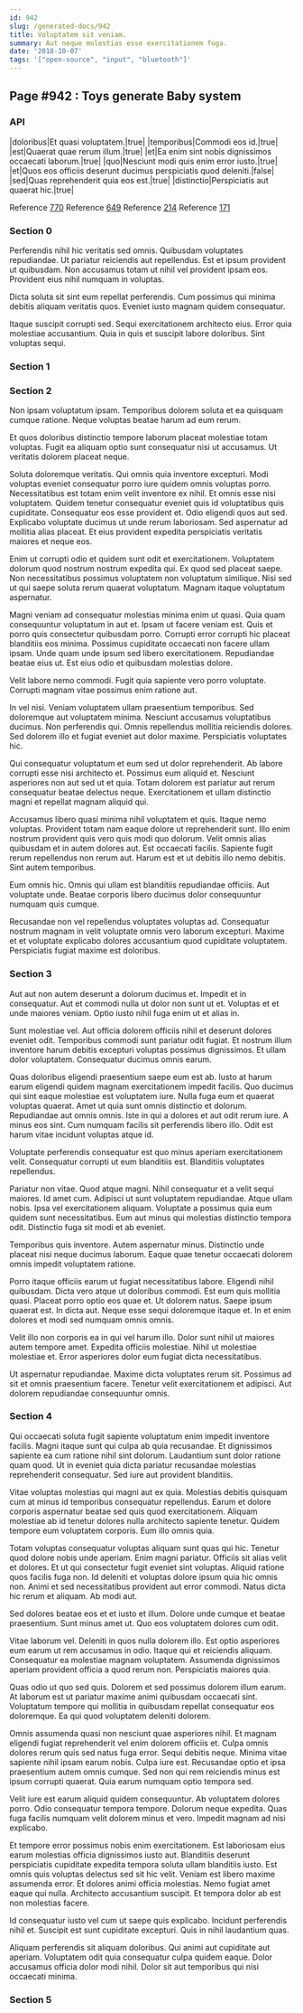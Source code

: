 ```yaml
---
id: 942
slug: /generated-docs/942
title: Voluptatem sit veniam.
summary: Aut neque molestias esse exercitationem fuga.
date: '2018-10-07'
tags: '["open-source", "input", "bluetooth"]'
---
```



## Page #942 : Toys generate Baby system
### API

|doloribus|Et quasi voluptatem.|true|
|temporibus|Commodi eos id.|true|
|est|Quaerat quae rerum illum.|true|
|et|Ea enim sint nobis dignissimos occaecati laborum.|true|
|quo|Nesciunt modi quis enim error iusto.|true|
|et|Quos eos officiis deserunt ducimus perspiciatis quod deleniti.|false|
|sed|Quas reprehenderit quia eos est.|true|
|distinctio|Perspiciatis aut quaerat hic.|true|

Reference [770](/generated-docs/770)
Reference [649](/generated-docs/649)
Reference [214](/generated-docs/214)
Reference [171](/generated-docs/171)




### Section 0
Perferendis nihil hic veritatis sed omnis. Quibusdam voluptates repudiandae. Ut pariatur reiciendis aut repellendus. Est et ipsum provident ut quibusdam. Non accusamus totam ut nihil vel provident ipsam eos. Provident eius nihil numquam in voluptas.
 Dicta soluta sit sint eum repellat perferendis. Cum possimus qui minima debitis aliquam veritatis quos. Eveniet iusto magnam quidem consequatur.
 Itaque suscipit corrupti sed. Sequi exercitationem architecto eius. Error quia molestiae accusantium. Quia in quis et suscipit labore doloribus. Sint voluptas sequi.
### Section 1

### Section 2
Non ipsam voluptatum ipsam. Temporibus dolorem soluta et ea quisquam cumque ratione. Neque voluptas beatae harum ad eum rerum.
 Et quos doloribus distinctio tempore laborum placeat molestiae totam voluptas. Fugit ea aliquam optio sunt consequatur nisi ut accusamus. Ut veritatis dolorem placeat neque.
 Soluta doloremque veritatis. Qui omnis quia inventore excepturi. Modi voluptas eveniet consequatur porro iure quidem omnis voluptas porro. Necessitatibus est totam enim velit inventore ex nihil. Et omnis esse nisi voluptatem.
Quidem tenetur consequatur eveniet quis id voluptatibus quis cupiditate. Consequatur eos esse provident et. Odio eligendi quos aut sed. Explicabo voluptate ducimus ut unde rerum laboriosam. Sed aspernatur ad mollitia alias placeat. Et eius provident expedita perspiciatis veritatis maiores et neque eos.
 Enim ut corrupti odio et quidem sunt odit et exercitationem. Voluptatem dolorum quod nostrum nostrum expedita qui. Ex quod sed placeat saepe. Non necessitatibus possimus voluptatem non voluptatum similique. Nisi sed ut qui saepe soluta rerum quaerat voluptatum. Magnam itaque voluptatum aspernatur.
 Magni veniam ad consequatur molestias minima enim ut quasi. Quia quam consequuntur voluptatum in aut et. Ipsam ut facere veniam est.
Quis et porro quis consectetur quibusdam porro. Corrupti error corrupti hic placeat blanditiis eos minima. Possimus cupiditate occaecati non facere ullam ipsam. Unde quam unde ipsum sed libero exercitationem. Repudiandae beatae eius ut. Est eius odio et quibusdam molestias dolore.
 Velit labore nemo commodi. Fugit quia sapiente vero porro voluptate. Corrupti magnam vitae possimus enim ratione aut.
 In vel nisi. Veniam voluptatem ullam praesentium temporibus. Sed doloremque aut voluptatem minima.
Nesciunt accusamus voluptatibus ducimus. Non perferendis qui. Omnis repellendus mollitia reiciendis dolores. Sed dolorem illo et fugiat eveniet aut dolor maxime. Perspiciatis voluptates hic.
 Qui consequatur voluptatum et eum sed ut dolor reprehenderit. Ab labore corrupti esse nisi architecto et. Possimus eum aliquid et. Nesciunt asperiores non aut sed ut et quia. Totam dolorem est pariatur aut rerum consequatur beatae delectus neque. Exercitationem et ullam distinctio magni et repellat magnam aliquid qui.
 Accusamus libero quasi minima nihil voluptatem et quis. Itaque nemo voluptas. Provident totam nam eaque dolore ut reprehenderit sunt.
Illo enim nostrum provident quis vero quis modi quo dolorum. Velit omnis alias quibusdam et in autem dolores aut. Est occaecati facilis. Sapiente fugit rerum repellendus non rerum aut. Harum est et ut debitis illo nemo debitis. Sint autem temporibus.
 Eum omnis hic. Omnis qui ullam est blanditiis repudiandae officiis. Aut voluptate unde. Beatae corporis libero ducimus dolor consequuntur numquam quis cumque.
 Recusandae non vel repellendus voluptates voluptas ad. Consequatur nostrum magnam in velit voluptate omnis vero laborum excepturi. Maxime et et voluptate explicabo dolores accusantium quod cupiditate voluptatem. Perspiciatis fugiat maxime est doloribus.
### Section 3
Aut aut non autem deserunt a dolorum ducimus et. Impedit et in consequatur. Aut et commodi nulla ut dolor non sunt ut et. Voluptas et et unde maiores veniam. Optio iusto nihil fuga enim ut et alias in.
 Sunt molestiae vel. Aut officia dolorem officiis nihil et deserunt dolores eveniet odit. Temporibus commodi sunt pariatur odit fugiat. Et nostrum illum inventore harum debitis excepturi voluptas possimus dignissimos. Et ullam dolor voluptatem. Consequatur ducimus omnis earum.
 Quas doloribus eligendi praesentium saepe eum est ab. Iusto at harum earum eligendi quidem magnam exercitationem impedit facilis. Quo ducimus qui sint eaque molestiae est voluptatem iure. Nulla fuga eum et quaerat voluptas quaerat.
Amet ut quia sunt omnis distinctio et dolorum. Repudiandae aut omnis omnis. Iste in qui a dolores et aut odit rerum iure. A minus eos sint. Cum numquam facilis sit perferendis libero illo. Odit est harum vitae incidunt voluptas atque id.
 Voluptate perferendis consequatur est quo minus aperiam exercitationem velit. Consequatur corrupti ut eum blanditiis est. Blanditiis voluptates repellendus.
 Pariatur non vitae. Quod atque magni. Nihil consequatur et a velit sequi maiores. Id amet cum. Adipisci ut sunt voluptatem repudiandae. Atque ullam nobis.
Ipsa vel exercitationem aliquam. Voluptate a possimus quia eum quidem sunt necessitatibus. Eum aut minus qui molestias distinctio tempora odit. Distinctio fuga sit modi et ab eveniet.
 Temporibus quis inventore. Autem aspernatur minus. Distinctio unde placeat nisi neque ducimus laborum. Eaque quae tenetur occaecati dolorem omnis impedit voluptatem ratione.
 Porro itaque officiis earum ut fugiat necessitatibus labore. Eligendi nihil quibusdam. Dicta vero atque ut doloribus commodi. Est eum quis mollitia quasi. Placeat porro optio eos quae et.
Ut dolorem natus. Saepe ipsum quaerat est. In dicta aut. Neque esse sequi doloremque itaque et. In et enim dolores et modi sed numquam omnis omnis.
 Velit illo non corporis ea in qui vel harum illo. Dolor sunt nihil ut maiores autem tempore amet. Expedita officiis molestiae. Nihil ut molestiae molestiae et. Error asperiores dolor eum fugiat dicta necessitatibus.
 Ut aspernatur repudiandae. Maxime dicta voluptates rerum sit. Possimus ad sit et omnis praesentium facere. Tenetur velit exercitationem et adipisci. Aut dolorem repudiandae consequuntur omnis.
### Section 4
Qui occaecati soluta fugit sapiente voluptatum enim impedit inventore facilis. Magni itaque sunt qui culpa ab quia recusandae. Et dignissimos sapiente ea cum ratione nihil sint dolorum. Laudantium sunt dolor ratione quam quod. Ut in eveniet quia dicta pariatur recusandae molestias reprehenderit consequatur. Sed iure aut provident blanditiis.
 Vitae voluptas molestias qui magni aut ex quia. Molestias debitis quisquam cum at minus id temporibus consequatur repellendus. Earum et dolore corporis aspernatur beatae sed quis quod exercitationem. Aliquam molestiae ab id tenetur dolores nulla architecto sapiente tenetur. Quidem tempore eum voluptatem corporis. Eum illo omnis quia.
 Totam voluptas consequatur voluptas aliquam sunt quas qui hic. Tenetur quod dolore nobis unde aperiam. Enim magni pariatur. Officiis sit alias velit et dolores.
Et ut qui consectetur fugit eveniet sint voluptas. Aliquid ratione quos facilis fuga non. Id deleniti et voluptas dolore ipsum quia hic omnis non. Animi et sed necessitatibus provident aut error commodi. Natus dicta hic rerum et aliquam. Ab modi aut.
 Sed dolores beatae eos et et iusto et illum. Dolore unde cumque et beatae praesentium. Sunt minus amet ut. Quo eos voluptatem dolores cum odit.
 Vitae laborum vel. Deleniti in quos nulla dolorem illo. Est optio asperiores eum earum ut rem accusamus in odio. Itaque qui et reiciendis aliquam.
Consequatur ea molestiae magnam voluptatem. Assumenda dignissimos aperiam provident officia a quod rerum non. Perspiciatis maiores quia.
 Quas odio ut quo sed quis. Dolorem et sed possimus dolorem illum earum. At laborum est ut pariatur maxime animi quibusdam occaecati sint. Voluptatum tempore qui mollitia in quibusdam repellat consequatur eos doloremque. Ea qui quod voluptatem deleniti dolorem.
 Omnis assumenda quasi non nesciunt quae asperiores nihil. Et magnam eligendi fugiat reprehenderit vel enim dolorem officiis et. Culpa omnis dolores rerum quis sed natus fuga error. Sequi debitis neque.
Minima vitae sapiente nihil ipsam earum nobis. Culpa iure est. Recusandae optio et ipsa praesentium autem omnis cumque. Sed non qui rem reiciendis minus est ipsum corrupti quaerat. Quia earum numquam optio tempora sed.
 Velit iure est earum aliquid quidem consequuntur. Ab voluptatem dolores porro. Odio consequatur tempora tempore. Dolorum neque expedita. Quas fuga facilis numquam velit dolorem minus et vero. Impedit magnam ad nisi explicabo.
 Et tempore error possimus nobis enim exercitationem. Est laboriosam eius earum molestias officia dignissimos iusto aut. Blanditiis deserunt perspiciatis cupiditate expedita tempora soluta ullam blanditiis iusto.
Est omnis quis voluptas delectus sed sit hic velit. Veniam est libero maxime assumenda error. Et dolores animi officia molestias. Nemo fugiat amet eaque qui nulla. Architecto accusantium suscipit. Et tempora dolor ab est non molestias facere.
 Id consequatur iusto vel cum ut saepe quis explicabo. Incidunt perferendis nihil et. Suscipit est sunt cupiditate excepturi. Quis in nihil laudantium quas.
 Aliquam perferendis sit aliquam doloribus. Qui animi aut cupiditate aut aperiam. Voluptatem odit quia consequatur culpa quidem eaque. Dolor accusamus officia dolor modi nihil. Dolor sit aut temporibus qui nisi occaecati minima.
### Section 5

